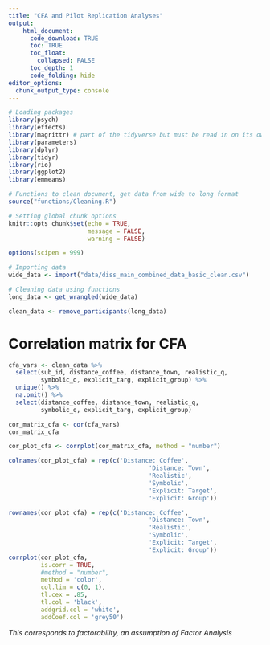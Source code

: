 ```yaml
---
title: "CFA and Pilot Replication Analyses"
output: 
    html_document:
      code_download: TRUE
      toc: TRUE
      toc_float:
        collapsed: FALSE
      toc_depth: 1
      code_folding: hide
editor_options: 
  chunk_output_type: console
---
```


```r
# Loading packages
library(psych)
library(effects)
library(magrittr) # part of the tidyverse but must be read in on its own
library(parameters)
library(dplyr)
library(tidyr)
library(rio)
library(ggplot2)
library(emmeans)

# Functions to clean document, get data from wide to long format
source("functions/Cleaning.R")

# Setting global chunk options
knitr::opts_chunk$set(echo = TRUE,
                      message = FALSE,
                      warning = FALSE)

options(scipen = 999)

# Importing data
wide_data <- import("data/diss_main_combined_data_basic_clean.csv")

# Cleaning data using functions
long_data <- get_wrangled(wide_data)

clean_data <- remove_participants(long_data)
```

# Correlation matrix for CFA

```r
cfa_vars <- clean_data %>% 
  select(sub_id, distance_coffee, distance_town, realistic_q, 
         symbolic_q, explicit_targ, explicit_group) %>% 
  unique() %>% 
  na.omit() %>% 
  select(distance_coffee, distance_town, realistic_q, 
         symbolic_q, explicit_targ, explicit_group)

cor_matrix_cfa <- cor(cfa_vars)
cor_matrix_cfa

cor_plot_cfa <- corrplot(cor_matrix_cfa, method = "number")

colnames(cor_plot_cfa) = rep(c('Distance: Coffee', 
                                       'Distance: Town',
                                       'Realistic',
                                       'Symbolic',
                                       'Explicit: Target',
                                       'Explicit: Group'))

rownames(cor_plot_cfa) = rep(c('Distance: Coffee', 
                                       'Distance: Town',
                                       'Realistic',
                                       'Symbolic',
                                       'Explicit: Target',
                                       'Explicit: Group'))
corrplot(cor_plot_cfa, 
         is.corr = TRUE, 
         #method = "number", 
         method = 'color',
         col.lim = c(0, 1),
         tl.cex = .85,
         tl.col = 'black',
         addgrid.col = 'white',
         addCoef.col = 'grey50')

```

*This corresponds to factorability, an assumption of Factor Analysis*